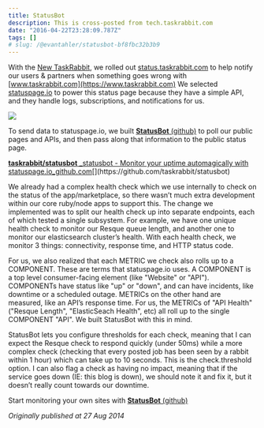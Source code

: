 ```yaml
---
title: StatusBot
description: This is cross-posted from tech.taskrabbit.com
date: "2016-04-22T23:28:09.787Z"
tags: []
# slug: /@evantahler/statusbot-bf8fbc32b3b9
---
```


With the [New TaskRabbit](http://blog.taskrabbit.com/2014/07/10/the-new-taskrabbit-is-here-with-new-ios-android-apps-for-clients-and-1m-insurance-policy-on-every-task/), we rolled out [status.taskrabbit.com](http://status.taskrabbit.com) to help notify our users & partners when something goes wrong with [www.taskrabbit.com](https://www.taskrabbit.com) We selected [statuspage.io](http://statuspage.io) to power this status page because they have a simple API, and they handle logs, subscriptions, and notifications for us.

![](/images/medium-export/0__DrCJJqCWSpAOEpNu.png)

To send data to statuspage.io, we built [**StatusBot** (github)](https://github.com/taskrabbit/statusbot) to poll our public pages and APIs, and then pass along that information to the public status page.

[**taskrabbit/statusbot**
\_statusbot - Monitor your uptime automagically with statuspage.io_github.com](https://github.com/taskrabbit/statusbot "https://github.com/taskrabbit/statusbot")[](https://github.com/taskrabbit/statusbot)

We already had a complex health check which we use internally to check on the status of the app/marketplace, so there wasn’t much extra development within our core ruby/node apps to support this. The change we implemented was to split our health check up into separate endpoints, each of which tested a single subsystem. For example, we have one unique health check to monitor our Resque queue length, and another one to monitor our elasticsearch cluster’s health. With each health check, we monitor 3 things: connectivity, response time, and HTTP status code.

For us, we also realized that each METRIC we check also rolls up to a COMPONENT. These are terms that statuspage.io uses. A COMPONENT is a top level consumer-facing element (like "Website" or "API"). COMPONENTs have status like "up" or "down", and can have incidents, like downtime or a scheduled outage. METRICs on the other hand are measured, like an API’s response time. For us, the METRICs of "API Health" ("Resque Length", "ElasticSeach Health", etc) all roll up to the single COMPONENT "API". We built StatusBot with this in mind.

StatusBot lets you configure thresholds for each check, meaning that I can expect the Resque check to respond quickly (under 50ms) while a more complex check (checking that every posted job has been seen by a rabbit within 1 hour) which can take up to 10 seconds. This is the check.threshold option. I can also flag a check as having no impact, meaning that if the service goes down (IE: this blog is down), we should note it and fix it, but it doesn’t really count towards our downtime.

Start monitoring your own sites with [**StatusBot** (github)](https://github.com/taskrabbit/statusbot)

_Originally published at 27 Aug 2014_
